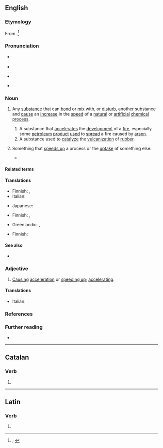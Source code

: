 {{also|accélérant}}
==English==
{{was wotd|2021|January|12}}

===Etymology===
{{root|en|ine-pro|*kel-}}
From {{suffix|en|accelerate|ant|pos2={{glossary|suffix}} forming {{glossary|agent noun}} from {{glossary|verb}}s, or forming {{glossary|adjective}}s with senses of being prone or tending to do the actions of {{glossary|verb}}s}}.<ref>{{R:OED Online|pos=n.'' and ''adj|id=240206|date=December 2011|nodot=1}}; {{R:Lexico|pos=n.'' and ''adj}}</ref>

===Pronunciation===
* {{a|RP}} {{IPA|en|/əkˈsɛləɹ(ə)nt/|/æk-/}}
* {{audio|en|LL-Q1860 (eng)-I learned some phrases-accelerant.wav|Audio (RP)}}
* {{a|GA}} {{IPA|en|/əkˈsɛlərənt/|/æk-/}}
* {{hyphenation|en|ac|cel|er|ant}}

===Noun===
{{en-noun}}

# {{lb|en|chemistry}} Any [[substance]] that can [[bond#Verb|bond]] or [[mix#Verb|mix]] with, or [[disturb]], another substance and [[cause#Verb|cause]] an [[increase#Noun|increase]] in the [[speed#Noun|speed]] of a [[natural#Adjective|natural]] or [[artificial]] [[chemical#Adjective|chemical]] [[process#Noun|process]].
## A substance that [[accelerate]]s the [[development]] of a [[fire#Noun|fire]], especially some [[petroleum]] [[product]] [[use#Verb|used]] to [[spread#Verb|spread]] a fire caused by [[arson]].
## A substance used to [[catalyze]] the [[vulcanization]] of [[rubber]].
# {{lb|en|figurative}} Something that [[speed up|speeds up]] a process or the [[uptake#Noun|uptake]] of something else.
#* {{quote-journal|en|author=Kitty Empire|authorlink=Kitty Empire|title=The Streets review&nbsp;– the agony and ecstasy of a great everyman|newspaper={{w|The Guardian}}|url=https://www.theguardian.com/music/2019/jan/26/the-streets-mike-skinner-review-o2-academy-leeds|date=26 January 2019|passage=Skinner can be credited with pouring lots of '''accelerant''' on pop in his time. In his absence, Caribbean-derived UK bass music became the de facto sound of British youth.}}

====Related terms====
{{col3|en|accelerate|[[accelerated]] {{qualifier|adjective}}|[[accelerating]] {{qualifier|adjective|noun}}|acceleration|accelerator|[[nonaccelerated]] {{qualifier|adjective}}|[[nonaccelerating]] {{qualifier|adjective}}|[[unaccelerate]] {{qualifier|rare}}|[[unaccelerated]] {{qualifier|adjective}}|[[unaccelerating]] {{qualifier|adjective}}}}

====Translations====
{{trans-top|substance that can bond or mix with, or disturb, another substance and cause an increase in the speed of a chemical process}}
* Finnish: {{t|fi|kiihdyte}}, {{t+|fi|kiihdytin}}
* Italian: {{t+|it|accelerante|m}}
{{trans-mid}}
* Japanese: {{t|ja|促進剤|tr=そくしんざい, sokushinzai}}
{{trans-bottom}}

{{trans-top|substance that accelerates the development of a fire}}
* Finnish: {{t+|fi|kiihdytin}}, {{t+|fi|polttoaine}}
{{trans-mid}}
* Greenlandic: {{t|kl|akoq ikummarissaat}}, {{t|kl|akoq sukkatsisaat}}
{{trans-bottom}}

{{trans-top|substance used to catalyze the vulcanization of rubber}}
* Finnish: {{t+|fi|kiihdytin}}
{{trans-mid}}
{{trans-bottom}}

{{trans-top|something that speeds up a process or the uptake of something else}}
{{trans-mid}}
{{trans-bottom}}

====See also====
* {{l|en|catalyst}}

===Adjective===
{{en-adj}}

# [[cause#Verb|Causing]] [[acceleration]] or [[speed up|speeding up]]; [[accelerating#Adjective|accelerating]].

====Translations====
{{trans-top|causing acceleration or speeding up}}
* Italian: {{t+|it|accelerante|m}}
{{trans-mid}}
{{trans-bottom}}

===References===
<references/>

===Further reading===
* {{pedia}}

----

==Catalan==

===Verb===
{{head|ca|verb form}}

# {{ca-verb form of|t=pres|m=ptc|accelerar}}

----

==Latin==

===Verb===
{{la-verb-form|accelerant}}

# {{inflection of|la|accelerō||3|p|pres|actv|indc}}